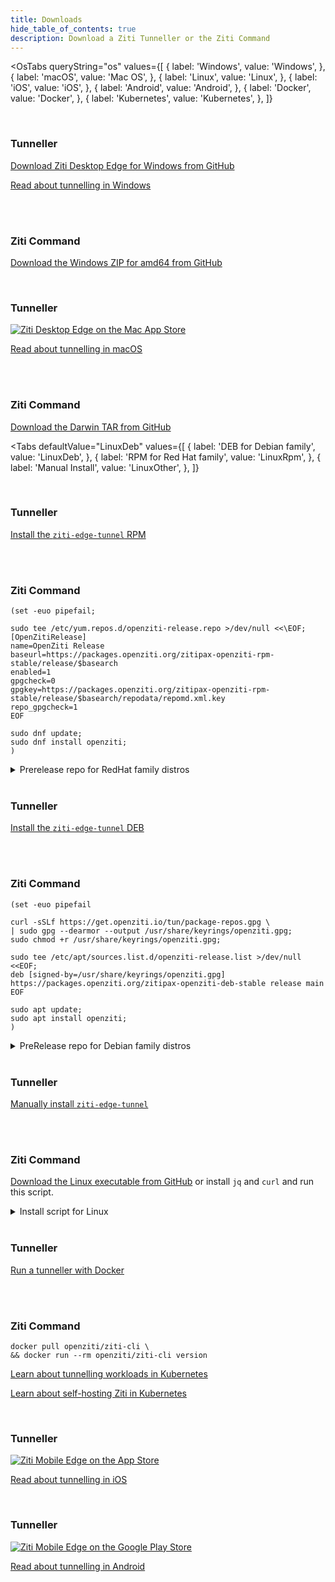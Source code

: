 ```yaml
---
title: Downloads
hide_table_of_contents: true
description: Download a Ziti Tunneller or the Ziti Command
---
```



<!-- the 'value' must match the osName detected by the OsTabs component -->

<OsTabs
  queryString="os"
  values={[
    { label: 'Windows', value: 'Windows', },
    { label: 'macOS', value: 'Mac OS', },
    { label: 'Linux', value: 'Linux', },
    { label: 'iOS', value: 'iOS', },
    { label: 'Android', value: 'Android', },
    { label: 'Docker', value: 'Docker', },
    { label: 'Kubernetes', value: 'Kubernetes', },
  ]}
>

<TabItem value="Windows">

<br/>

### Tunneller

[Download Ziti Desktop Edge for Windows from GitHub](https://github.com/openziti/desktop-edge-win/releases/latest)

[Read about tunnelling in Windows](/reference/tunnelers/02-windows.md)

<br/><br/>

### Ziti Command
    
[Download the Windows ZIP for amd64 from GitHub](https://github.com/openziti/ziti/releases/latest)

</TabItem>

<TabItem value="Mac OS">

<br/>

### Tunneller

[![Ziti Desktop Edge on the Mac App Store](/img/Mac_App_Store_Badge.svg)](https://apps.apple.com/app/id1460484572)

[Read about tunnelling in macOS](/reference/tunnelers/04-macos.md)


<br/><br/>

### Ziti Command

[Download the Darwin TAR from GitHub](https://github.com/openziti/ziti/releases/latest)

</TabItem>

<!-- begin super-tab Linux -->
<TabItem value="Linux"> 

<!-- begin Linux sub-tabs -->
<Tabs
    defaultValue="LinuxDeb"
    values={[
        { label: 'DEB for Debian family', value: 'LinuxDeb', },
        { label: 'RPM for Red Hat family', value: 'LinuxRpm', },
        { label: 'Manual Install', value: 'LinuxOther', },
    ]}
>

<!-- begin sub-tab rpm -->
<TabItem value="LinuxRpm">

<br/>

### Tunneller

[Install the `ziti-edge-tunnel` RPM](/reference/tunnelers/linux/index.md#installing-the-rpm)

<br/><br/>

### Ziti Command

```text
(set -euo pipefail;

sudo tee /etc/yum.repos.d/openziti-release.repo >/dev/null <<\EOF;
[OpenZitiRelease]
name=OpenZiti Release
baseurl=https://packages.openziti.org/zitipax-openziti-rpm-stable/release/$basearch
enabled=1
gpgcheck=0
gpgkey=https://packages.openziti.org/zitipax-openziti-rpm-stable/release/$basearch/repodata/repomd.xml.key
repo_gpgcheck=1
EOF

sudo dnf update;
sudo dnf install openziti;
)
```

<Details>
<summary>Prerelease repo for RedHat family distros</summary>

```text
(set -euo pipefail;

sudo tee /etc/yum.repos.d/openziti-testing.repo >/dev/null <<\EOF;
[OpenZitiTesting]
name=OpenZiti Testing
baseurl=https://packages.openziti.org/zitipax-openziti-rpm-test/testing/$basearch
enabled=1
gpgcheck=0
gpgkey=https://packages.openziti.org/zitipax-openziti-rpm-test/testing/$basearch/repodata/repomd.xml.key
repo_gpgcheck=1
EOF

sudo dnf update;
sudo dnf install openziti;
)
```

</Details>

<!-- end sub-tab rpm -->
</TabItem>

<!-- begin sub-tab deb -->
<TabItem value="LinuxDeb">

<br/>

### Tunneller

[Install the `ziti-edge-tunnel` DEB](/reference/tunnelers/linux/index.md#installing-the-deb)

<br/><br/>

### Ziti Command

```text
(set -euo pipefail

curl -sSLf https://get.openziti.io/tun/package-repos.gpg \
| sudo gpg --dearmor --output /usr/share/keyrings/openziti.gpg;
sudo chmod +r /usr/share/keyrings/openziti.gpg;

sudo tee /etc/apt/sources.list.d/openziti-release.list >/dev/null <<EOF;
deb [signed-by=/usr/share/keyrings/openziti.gpg] https://packages.openziti.org/zitipax-openziti-deb-stable release main
EOF

sudo apt update;
sudo apt install openziti;
)
```

<Details>
<summary>PreRelease repo for Debian family distros</summary>

```text
(set -euo pipefail;

curl -sSLf https://get.openziti.io/tun/package-repos.gpg \
| sudo gpg --dearmor --output /usr/share/keyrings/openziti.gpg;
sudo chmod +r /usr/share/keyrings/openziti.gpg;

sudo tee /etc/apt/sources.list.d/openziti-testing.list >/dev/null <<EOF;
deb [signed-by=/usr/share/keyrings/openziti.gpg] https://packages.openziti.org/zitipax-openziti-deb-test testing main
EOF

sudo apt update;
sudo apt install openziti;
)
```

</Details>

<!-- end sub-tab deb -->

</TabItem>

<TabItem value="LinuxOther">

<br/>

### Tunneller

[Manually install `ziti-edge-tunnel`](/reference/tunnelers/linux/index.md#manual-installation)

<br/><br/>

### Ziti Command

[Download the Linux executable from GitHub](https://github.com/openziti/ziti/releases/latest) or install `jq` and `curl` and run this script.

<Details>
<summary>Install script for Linux</summary>

```text
(set -euo pipefail;

cd $(mktemp -d);

ZITI_VERSION=$(
  curl -sSf https://api.github.com/repos/openziti/ziti/releases/latest \
  | jq -r '.tag_name'
);

case $(uname -m) in
  x86_64)          GOXARCH=amd64 ;;
  aarch64|arm64)   GOXARCH=arm64 ;;
  armv7|armhf|arm) GOXARCH=arm   ;;
  *)               echo "ERROR: unknown arch '$(uname -m)'" >&2
                   exit 1        ;;
esac;

curl -sSfL \
  "https://github.com/openziti/ziti/releases/download/${ZITI_VERSION}/ziti-linux-${GOXARCH}-${ZITI_VERSION#v}.tar.gz" \
  | tar -xz -f -;

sudo install -o root -g root ./ziti /usr/local/bin/;

ziti version;
)
```

</Details>

<!-- end LinuxOther sub-tab -->
</TabItem>

<!-- end Linux sub-tabs -->

</Tabs>

<!-- end super-tab Linux -->
</TabItem>

<TabItem value="Docker">

<br/>

### Tunneller

[Run a tunneller with Docker](/reference/tunnelers/linux/container/readme.mdx)

<br/><br/>

### Ziti Command

```text
docker pull openziti/ziti-cli \
&& docker run --rm openziti/ziti-cli version 
```

</TabItem>

<TabItem value="Kubernetes">

[Learn about tunnelling workloads in Kubernetes](/guides/kubernetes/workload-tunneling/index.md)

[Learn about self-hosting Ziti in Kubernetes](/docs/category/hosting-openziti)

</TabItem>

<TabItem value="iOS">

<br/>

### Tunneller

[![Ziti Mobile Edge on the App Store](/img/App_Store_Badge.svg)](https://apps.apple.com/app/id1460484353)

[Read about tunnelling in iOS](/reference/tunnelers/05-_iOS.md)

</TabItem>

<TabItem value="Android">

<br/>

### Tunneller

[![Ziti Mobile Edge on the Google Play Store](/img/google-play-badge.svg)](https://play.google.com/store/apps/details?id=org.openziti.mobile)

[Read about tunnelling in Android](/reference/tunnelers/03-android.md)

</TabItem>

</OsTabs>
